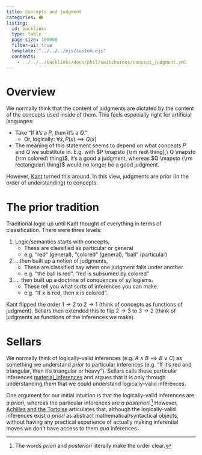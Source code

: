 ```yaml
---
title: Concepts and judgment
categories: 🟠
listing:
  id: backlinks
  type: table
  page-size: 100000
  filter-ui: true
  template: "../../../ejs/custom.ejs"
  contents:
    - ../../../backlinks/docs/phil/switcharoos/concept_judgment.yml
---
```


# Overview 

We normally think that the content of judgments are dictated by the content of 
the concepts used inside of them. This feels especially right for artificial 
languages:

- Take "If it's a $P$, then it's a $Q$."
    - Or, logically: $\forall x, P(x)\implies Q(x)$
- The meaning of this statement seems to depend on what concepts $P$ and $Q$ we 
  substitute in. E.g. with $P \mapsto {\rm red\ thing},\  Q \mapsto {\rm colored\ thing}$, 
  it's a good a judgment, whereas $Q \mapsto {\rm rectangular\ thing}$ would no 
  longer be a good judgment.

However, [Kant](/docs/phil/people/kant) turned this around. 
In this view, judgments are prior (in the order of understanding) to concepts.

# The prior tradition 

Traditional logic up until Kant thought of 
everything in terms of classification. There were three levels:

1. Logic/semantics starts with concepts,
    - These are classified as particular or general
    - e.g. "red" (general), "colored" (general), "ball" (particular)
2. ...then built up a notion of judgments,
    - These are classified say when one judgment falls under another.
    - e.g. "the ball is red", "red is subsumed by colored"
3. ... then built up a doctrine of conquences of syllogisms.
    - These tell you what sorts of inferences you can make.
    - e.g. "If x is red, then x is colored".

Kant flipped the order $1\rightarrow 2$ to $2 \rightarrow 1$ (think of concepts 
as functions of judgment). Sellars then 
extended this to flip $2\rightarrow 3$ to $3\rightarrow 2$ (think of judgments 
as functions of the inferences we make).

# Sellars

We normally think of logically-valid inferences 
(e.g. $A \land B \implies B \lor C$) as something 
we understand *prior* to particular inferences (e.g. "If it's red and 
triangular, then it's triangular or heavy"). Sellars calls these particular 
inferences 
[material_inferences](/docs/phil/distinctions/made/material_inference.qmd) and 
argues that it is only through understanding *them* that we could understand 
logically-valid inferences.

One argument for our initial intuition is that the logically-valid inferences 
are *a priori*, whereas the particular inferences are *a posteriori*.[^1] 
However, [Achilles and the Tortoise](/docs/phil/problems/tortoise.qmd) 
articulates that, although the logically-valid inferences 
exist *a priori* as abstract mathematical/syntactical objects, without having any 
practical experience of actually making inferential moves we don't have access 
to them *qua* inferences.

[^1]: The words *priori* and *posteriori* literally make the order clear.
